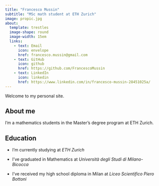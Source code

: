 ```yaml
---
title: "Francesco Mussin"
subtitle: "MSc math student at ETH Zurich"
image: propic.jpg
about:
  template: trestles
  image-shape: round
  image-width: 15em
  links:
    - text: Email
      icon: envelope
      href: francesco.mussin@gmail.com
    - text: GitHub
      icon: github
      href: https://github.com/FrancescoMussin
    - text: LinkedIn
      icon: linkedin
      href: https://www.linkedin.com/in/francesco-mussin-28451025a/
---
```


Welcome to my personal site.

## About me

I'm a mathematics students in the Master's degree program at ETH Zurich.

## Education

-   I'm currently studying at *ETH Zurich*

-   I've graduated in Mathematics at *Università degli Studi di Milano-Bicocca*

-   I've received my high school diploma in Milan at *Liceo Scientifico Piero Bottoni*
